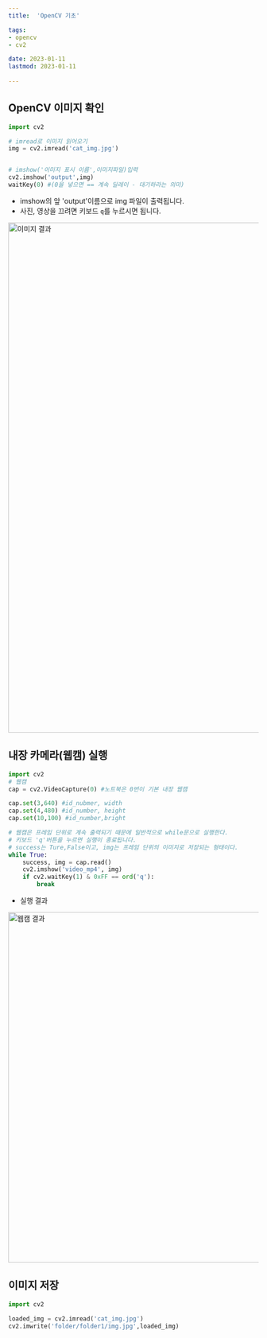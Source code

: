 ```yaml
---
title:  'OpenCV 기초'

tags:
- opencv
- cv2

date: 2023-01-11
lastmod: 2023-01-11
 
---
```



## OpenCV 이미지 확인

```python
import cv2

# imread로 이미지 읽어오기
img = cv2.imread('cat_img.jpg')


# imshow('이미지 표시 이름',이미지파일)입력
cv2.imshow('output',img)
waitKey(0) #(0을 넣으면 == 계속 딜레이 - 대기하라는 의미)
```

- imshow의 앞 'output'이름으로 img 파일이 출력됩니다.
- 사진, 영상을 끄려면 키보드 `q`를 누르시면 됩니다.

<img width="1026" alt="이미지 결과" src="https://user-images.githubusercontent.com/111936229/211715668-3db417b0-b1ff-4eaa-9173-73241c8cf7e5.png"/>


## 내장 카메라(웹캠) 실행

```python
import cv2
# 웹캠
cap = cv2.VideoCapture(0) #노트북은 0번이 기본 내장 웹캠

cap.set(3,640) #id_nubmer, width
cap.set(4,480) #id_number, height
cap.set(10,100) #id_number,bright

# 웹캠은 프레임 단위로 계속 출력되기 때문에 일반적으로 while문으로 실행한다.
# 키보드 'q'버튼을 누르면 실행이 종료됩니다.
# success는 Ture,False이고, img는 프레임 단위의 이미지로 저장되는 형태이다.
while True:
    success, img = cap.read()
    cv2.imshow('video_mp4', img)
    if cv2.waitKey(1) & 0xFF == ord('q'):
        break
```

- 실행 결과

<img width="705" alt="웹캠 결과" src="https://user-images.githubusercontent.com/111936229/212514462-86cdbf15-6286-4151-9a76-55a2e15c7cad.png"/>


## 이미지 저장

```python
import cv2

loaded_img = cv2.imread('cat_img.jpg')
cv2.imwrite('folder/folder1/img.jpg',loaded_img)
```

